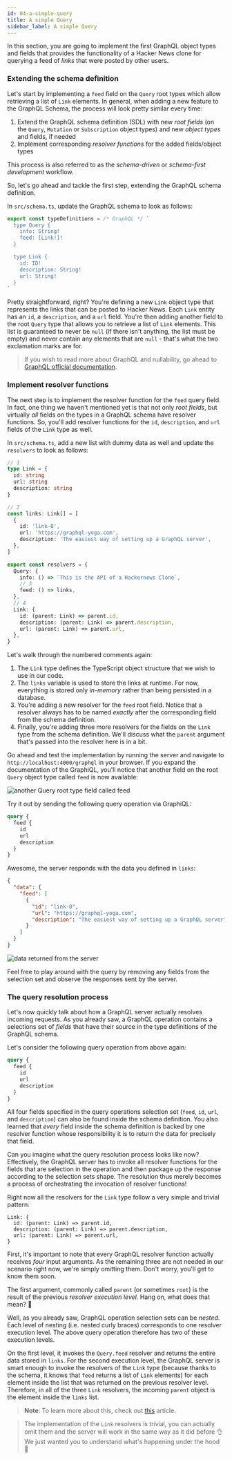 ```yaml
---
id: 04-a-simple-query
title: A simple Query
sidebar_label: A simple Query
---
```


In this section, you are going to implement the first GraphQL object types and fields that provides the functionality of a Hacker News
clone for querying a feed of _links_ that were posted by other users.

### Extending the schema definition

Let's start by implementing a `feed` field on the `Query` root types which allow retrieving a list of `Link` elements. In general, when adding a new feature to the GraphQL Schema, the process will look pretty similar every time:

1. Extend the GraphQL schema definition (SDL) with new _root fields_ (on the `Query`, `Mutation` or `Subscription` object types) and new _object types_ and fields, if needed
1. Implement corresponding _resolver functions_ for the added fields/object types

This process is also referred to as the _schema-driven_ or _schema-first development_ workflow.

So, let's go ahead and tackle the first step, extending the GraphQL schema definition.

<Instruction>

In `src/schema.ts`, update the GraphQL schema to look as follows:

```typescript
export const typeDefinitions = /* GraphQL */ `
  type Query {
    info: String!
    feed: [Link!]!
  }

  type Link {
    id: ID!
    description: String!
    url: String!
  }
`
```

</Instruction>

Pretty straightforward, right? You're defining a new `Link` object type that represents the links that can be posted to Hacker
News. Each `Link` entity has an `id`, a `description`, and a `url` field. You're then adding another field to the root `Query` type
that allows you to retrieve a list of `Link` elements. This list is guaranteed to never be `null` (if there isn't anything, the list must be empty) and never contain any elements that are `null` - that's what the two exclamation marks are for.

> If you wish to read more about GraphQL and nullability, go ahead to [GraphQL official documentation](https://graphql.org/learn/schema/#lists-and-non-null).

### Implement resolver functions

The next step is to implement the resolver function for the `feed` query field. In fact, one thing we haven't mentioned yet is
that not only _root fields_, but virtually _all_ fields on the types in a GraphQL schema have resolver functions. So,
you'll add resolver functions for the `id`, `description`, and `url` fields of the `Link` type as well.

<Instruction>

In `src/schema.ts`, add a new list with dummy data as well and update the `resolvers` to look as follows:

```typescript
// 1
type Link = {
  id: string
  url: string
  description: string
}

// 2
const links: Link[] = [
  {
    id: 'link-0',
    url: 'https://graphql-yoga.com',
    description: 'The easiest way of setting up a GraphQL server',
  },
]

export const resolvers = {
  Query: {
    info: () => `This is the API of a Hackernews Clone`,
    // 3
    feed: () => links,
  },
  // 4
  Link: {
    id: (parent: Link) => parent.id,
    description: (parent: Link) => parent.description,
    url: (parent: Link) => parent.url,
  },
}
```

</Instruction>

Let's walk through the numbered comments again:

1. The `Link` type defines the TypeScript object structure that we wish to use in our code.
1. The `links` variable is used to store the links at runtime. For now, everything is stored only _in-memory_ rather
   than being persisted in a database.
1. You're adding a new resolver for the `feed` root field. Notice that a resolver always has to be named _exactly_ after
   the corresponding field from the schema definition.
1. Finally, you're adding three more resolvers for the fields on the `Link` type from the schema definition. We'll
   discuss what the `parent` argument that's passed into the resolver here is in a bit.

Go ahead and test the implementation by running the server and navigate to `http://localhost:4000/graphql` in your browser. If you expand the documentation of the GraphiQL, you'll notice that another field on the root `Query` object type called `feed` is now available:

![another `Query` root type field called feed](https://i.imgur.com/k60k4BC.png)

Try it out by sending the following query operation via GraphiQL:

```graphql
query {
  feed {
    id
    url
    description
  }
}
```

Awesome, the server responds with the data you defined in `links`:

```json
{
  "data": {
    "feed": [
      {
        "id": "link-0",
        "url": "https://graphql-yoga.com",
        "description": "The easiest way of setting up a GraphQL server"
      }
    ]
  }
}
```

![data returned from the server](https://i.imgur.com/vmzqOgl.png)

Feel free to play around with the query by removing any fields from the selection set and observe the responses sent by the server.

### The query resolution process

Let's now quickly talk about how a GraphQL server actually resolves incoming requests. As you already saw, a GraphQL operation contains a selections set of _fields_ that have their source in the type definitions of the GraphQL schema.

Let's consider the following query operation from above again:

```graphql
query {
  feed {
    id
    url
    description
  }
}
```

All four fields specified in the query operations selection set (`feed`, `id`, `url`, and `description`) can also be found inside the schema definition. You also learned that _every_ field inside the schema definition is backed by one resolver function whose responsibility it is to return the data for precisely that field.

Can you imagine what the query resolution process looks like now? Effectively, the GraphQL server has to invoke all resolver functions for the fields that are selection in the operation and then package up the response according to the selection sets shape. The resolution thus merely becomes a process of orchestrating the invocation of resolver
functions!

Right now all the resolvers for the `Link` type follow a very simple and trivial pattern:

```js(nocopy)
Link: {
  id: (parent: Link) => parent.id,
  description: (parent: Link) => parent.description,
  url: (parent: Link) => parent.url,
}
```

First, it's important to note that every GraphQL resolver function actually receives _four_ input arguments. As the remaining three are not needed in our scenario right now, we're simply omitting them. Don't worry, you'll get to know them soon.

The first argument, commonly called `parent` (or sometimes `root`) is the result of the previous _resolver execution level_. Hang on, what does that mean? 🤔

Well, as you already saw, GraphQL operation selection sets can be _nested_. Each level of nesting (i.e. nested curly braces) corresponds
to one resolver execution level. The above query operation therefore has two of these execution levels.

On the first level, it invokes the `Query.feed` resolver and returns the entire data stored in `links`. For the second execution level, the GraphQL server is smart enough to invoke the resolvers of the `Link` type (because thanks to the schema, it knows that `feed` returns a list of `Link` elements) for each element inside the list that was returned on the previous resolver level. Therefore, in all of the three `Link` resolvers, the incoming `parent` object is the
element inside the `links` list.

> **Note**: To learn more about this, check out
> [this](https://www.prisma.io/blog/graphql-server-basics-the-schema-ac5e2950214e#9d03) article.

> The implementation of the `Link` resolvers is trivial, you can actually omit them and the server
> will work in the same way as it did before 👌 We just wanted you to understand what's happening under the hood 🚗
